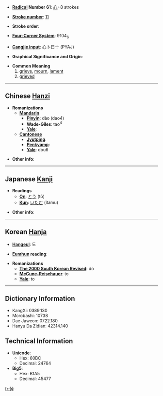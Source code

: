* '''[[Wiktionary:Chinese radical index| Radical]] Number 61''': [[Wiktionary:Chinese radical index 心|心]]+8 strokes

* '''[[Wiktionary:Chinese total strokes index|Stroke number]]''': [[Wiktionary:Chinese total strokes index 11|11]]

* '''Stroke order''': 

* '''[[Wiktionary:Chinese four corner index|Four-Corner System]]''': 9104<sub>6</sub>

* '''[[Wiktionary:Chinese Cangjie index|Cangjie input]]''': 心卜日十 (PYAJ)

* '''Graphical Significance and Origin''': 

* '''Common Meaning'''
*#[[grieve]], [[mourn]], [[lament]]
*# [[grieved]]


----

== Chinese [[Hanzi]] ==

* '''Romanizations'''
** '''[[Mandarin]]'''
*** '''[[Pinyin]]''': dào (dao4)
*** '''[[Wade-Giles]]''': tao<sup>4</sup>
*** '''[[Yale]]''': 
** '''[[Cantonese]]'''
*** '''[[Jyutping]]''':
*** '''[[Penkyamp]]''': 
*** '''[[Yale]]''': dou6

* '''Other info''': 

----

== Japanese [[Kanji]] ==

* '''Readings'''
** '''[[On]]''': [[とう]] (tō)
** '''[[Kun]]''': [[いたむ]] (itamu)

* '''Other info''':  

----

== Korean [[Hanja]] ==

* '''[[Hangeul]]''': 도

* '''[[Eumhun]] reading''': 

* '''Romanizations'''
** '''[[The 2000 South Korean Revised Romanization|The 2000 South Korean Revised]]''': do
** '''[[McCune-Reischauer]]''': to
** '''[[Yale]]''': to

----

== Dictionary Information ==

* KangXi: 0389.130
* Morobashi: 10738
* Dae Jaweon: 0722.180
* Hanyu Da Zidian: 42314.140

== Technical Information ==

* '''Unicode''':
** Hex: 60BC
** Decimal: 24764
* '''Big5''':
** Hex: B1A5
** Decimal: 45477

[[fr:悼]]